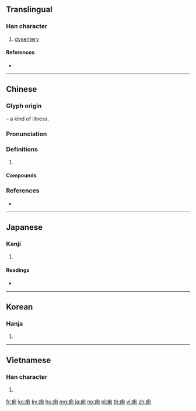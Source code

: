 {{character info/new}}
==Translingual==

===Han character===
{{Han char|rn=104|rad=疒|as=07|sn=12|four=00120|canj=KHDN|ids=⿸疒利}}

# [[dysentery]]

====References====
* {{Han ref|kx=0774.090|dkj=22213|dj=1184.210|hdz=42675.110|uh=75E2|ud=30178|bh=B567|bd=46439}}

----

==Chinese==
{{zh-forms}}

===Glyph origin===
{{Han etym}}
{{Han compound|疒|t1=illness|利|ls=psc|c1=s|c2=p}} – a kind of illness.

===Pronunciation===
{{zh-pron
|m=lì
|c=lei1,lei6
|mn=lī
|mc=y
|oc=y
|cat=
}}

===Definitions===
{{zh-hanzi}}

# {{rfdef|zh}}

====Compounds====
{{zh-der|下痢|噤口痢|痢疾|白痢|瘌痢|瘌痢頭|痢疾桿菌|赤痢}}

===References===
* {{R:yue:Hanzi}}

----

==Japanese==

===Kanji===
{{ja-kanji|grade=c|rs=疒07}}

# {{defn|lang=ja|sort=疒07}}

====Readings====
* {{ja-readings|goon=[[り]] (ri)|kun=[[はらくだり]] (harakudari)|kanon=[[り]] (ri)}}

----

==Korean==

===Hanja===
{{ko-hanja|hangeul=[[리]]>[[이]]|eumhun=|rv=ri>i|mr=ri>i|y=li>i}}

# {{defn|lang=ko|sort=疒07}}

----

==Vietnamese==

===Han character===
{{vi-hantu|[[lị]], [[lỵ]]|rs=疒07}}

# {{defn|lang=vi|sort=疒07}}

[[fr:痢]]
[[ko:痢]]
[[ky:痢]]
[[hu:痢]]
[[mg:痢]]
[[ja:痢]]
[[no:痢]]
[[pl:痢]]
[[th:痢]]
[[vi:痢]]
[[zh:痢]]